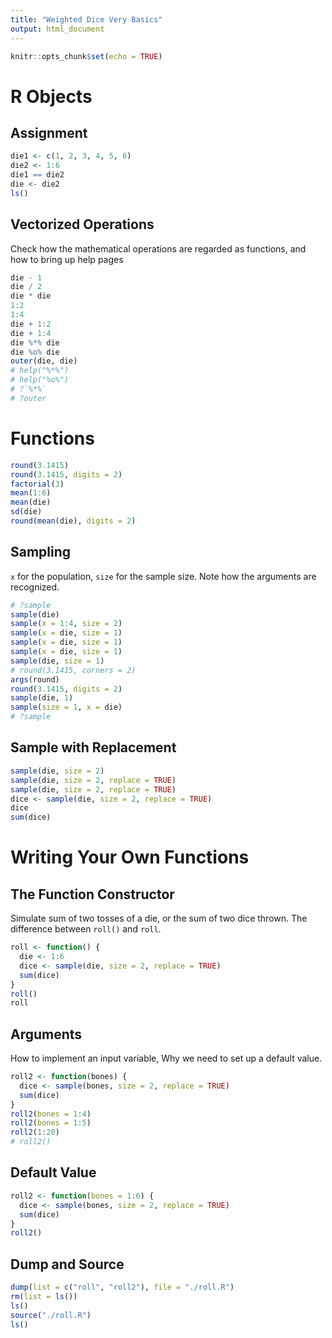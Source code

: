 ```yaml
---
title: "Weighted Dice Very Basics"
output: html_document
---
```


```r
knitr::opts_chunk$set(echo = TRUE)
```

# R Objects

## Assignment

```r
die1 <- c(1, 2, 3, 4, 5, 6)
die2 <- 1:6
die1 == die2
die <- die2
ls()
```

## Vectorized Operations

Check how the mathematical operations are regarded as functions, and how to bring up help pages 

```r
die - 1
die / 2
die * die
1:2
1:4
die + 1:2
die + 1:4
die %*% die
die %o% die
outer(die, die)
# help("%*%")
# help("%o%")
# ?`%*%`
# ?outer
```

# Functions

```r
round(3.1415)
round(3.1415, digits = 2)
factorial(3)
mean(1:6)
mean(die)
sd(die)
round(mean(die), digits = 2)
```

## Sampling

`x` for the population, `size` for the sample size. 
Note how the arguments are recognized.

```r
# ?sample
sample(die)
sample(x = 1:4, size = 2)
sample(x = die, size = 1)
sample(x = die, size = 1)
sample(x = die, size = 1)
sample(die, size = 1)
# round(3.1415, corners = 2)
args(round)
round(3.1415, digits = 2)
sample(die, 1)
sample(size = 1, x = die)
# ?sample
```

## Sample with Replacement

```r
sample(die, size = 2)
sample(die, size = 2, replace = TRUE)
sample(die, size = 2, replace = TRUE)
dice <- sample(die, size = 2, replace = TRUE)
dice
sum(dice)
```


# Writing Your Own Functions

## The Function Constructor

Simulate sum of two tosses of a die, or the sum of two dice thrown. The difference between `roll()` and `roll`.

```r
roll <- function() {
  die <- 1:6
  dice <- sample(die, size = 2, replace = TRUE)
  sum(dice)
}
roll()
roll
```

## Arguments

How to implement an input variable, Why we need to set up a default value.

```r
roll2 <- function(bones) {
  dice <- sample(bones, size = 2, replace = TRUE)
  sum(dice)
}
roll2(bones = 1:4)
roll2(bones = 1:5)
roll2(1:20)
# roll2()
```

## Default Value

```r
roll2 <- function(bones = 1:6) {
  dice <- sample(bones, size = 2, replace = TRUE)
  sum(dice)
}
roll2()
```

## Dump and Source

```r
dump(list = c("roll", "roll2"), file = "./roll.R")
rm(list = ls())
ls()
source("./roll.R")
ls()
```

